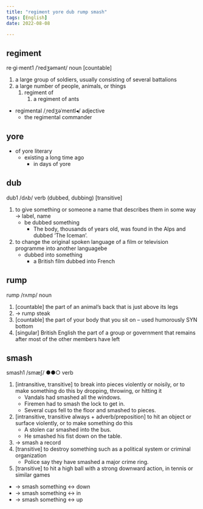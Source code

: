 ```yaml
---
title: "regiment yore dub rump smash"
tags: [English]
date: 2022-08-08

---
```


## regiment

re‧gi‧ment1 /ˈredʒəmənt/ noun [countable]

1. a large group of soldiers, usually consisting of several battalions
2. a large number of people, animals, or things
   1. regiment of  
      1. a regiment of ants 

- regimental /ˌredʒəˈmentl◂/ adjective  
  - the regimental commander

## yore

- of yore literary
  - existing a long time ago
    - in days of yore

## dub

dub1 /dʌb/ verb (dubbed, dubbing) [transitive]    

1. to give something or someone a name that describes them in some way →
   label, name
      - be dubbed something  
         - The body, thousands of years old, was found in the Alps and dubbed ‘The Iceman’.
2. to change the original spoken language of a film or television programme into another languagebe 
      - dubbed into something
        - a British film dubbed into French

## rump

rump /rʌmp/ noun

1. [countable] the part of an animal’s back that is just above its legs
2. → rump steak
3. [countable] the part of your body that you sit on – used humorously SYN bottom
4. [singular] British English the part of a group or government that remains after most of the other members have left

## smash

smash1 /smæʃ/ ●●○ verb    

1. [intransitive, transitive] to break into pieces
violently or noisily, or to make something do this by dropping, throwing, or
hitting it  
      - Vandals had smashed all the windows.  
      - Firemen had to smash the
lock to get in.  
      - Several cups fell to the floor and smashed to pieces.
2. [intransitive, transitive always + adverb/preposition] to
hit an object or surface violently, or to make something do this  
      - A stolen car smashed into the bus.
      - He smashed his fist down on the table.
3. → smash a record 
4. [transitive] to destroy something such as a political system or
criminal organization  
      - Police say they have smashed a major crime ring.
5. [transitive] to hit a high ball with a strong downward action, in tennis or
similar games 

- → smash something ↔ down 
- → smash something ↔ in 
- → smash something ↔ up
